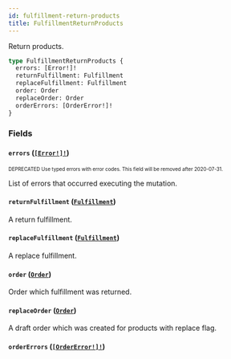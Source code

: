 ```yaml
---
id: fulfillment-return-products
title: FulfillmentReturnProducts
---
```


Return products.

```graphql
type FulfillmentReturnProducts {
  errors: [Error!]!
  returnFulfillment: Fulfillment
  replaceFulfillment: Fulfillment
  order: Order
  replaceOrder: Order
  orderErrors: [OrderError!]!
}
```

### Fields

#### `errors` ([`[Error!]!`](/developer/api-reference/objects/error.mdx))

<sub><sup><span className="deprecatedTag">DEPRECATED</span> Use typed errors with error codes. This field will be removed after 2020-07-31.</sup></sub>

List of errors that occurred executing the mutation.

#### `returnFulfillment` ([`Fulfillment`](/developer/api-reference/objects/fulfillment.mdx))

A return fulfillment.

#### `replaceFulfillment` ([`Fulfillment`](/developer/api-reference/objects/fulfillment.mdx))

A replace fulfillment.

#### `order` ([`Order`](/developer/api-reference/objects/order.mdx))

Order which fulfillment was returned.

#### `replaceOrder` ([`Order`](/developer/api-reference/objects/order.mdx))

A draft order which was created for products with replace flag.

#### `orderErrors` ([`[OrderError!]!`](/developer/api-reference/objects/order-error.mdx))
